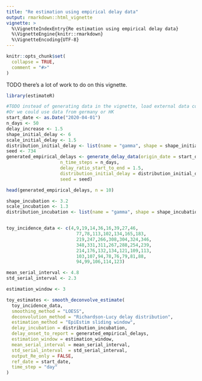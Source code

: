 ```yaml
---
title: "Re estimation using empirical delay data"
output: rmarkdown::html_vignette
vignette: >
  %\VignetteIndexEntry{Re estimation using empirical delay data}
  %\VignetteEngine{knitr::rmarkdown}
  %\VignetteEncoding{UTF-8}
---
```


```r
knitr::opts_chunk$set(
  collapse = TRUE,
  comment = "#>"
)
```

TODO there's a lot of work to do on this vignette.

```r
library(estimateR)
```

```r
#TODO instead of generating data in the vignette, load external data containing these simulated observations
#Or we could use data from germany or HK
start_date <- as.Date("2020-04-01")
n_days <- 50
delay_increase <- 1.5
shape_initial_delay <- 6
scale_initial_delay <- 1.5
distribution_initial_delay <- list(name = "gamma", shape = shape_initial_delay, scale = scale_initial_delay)
seed <- 734
generated_empirical_delays <- generate_delay_data(origin_date = start_date,
                    n_time_steps = n_days,
                    delay_ratio_start_to_end = 1.5,
                    distribution_initial_delay = distribution_initial_delay,
                    seed = seed)

head(generated_empirical_delays, n = 10)

shape_incubation <- 3.2
scale_incubation <- 1.3
distribution_incubation <- list(name = "gamma", shape = shape_incubation, scale = scale_incubation)


toy_incidence_data <- c(4,9,19,14,36,16,39,27,46,
                          77,78,113,102,134,165,183,
                          219,247,266,308,304,324,346,
                          348,331,311,267,288,254,239,
                          214,176,132,134,121,109,113,
                          103,107,94,78,76,79,81,88,
                          94,99,106,114,123)

mean_serial_interval <- 4.8
std_serial_interval <- 2.3

estimation_window <- 3

toy_estimates <- smooth_deconvolve_estimate(
  toy_incidence_data,
  smoothing_method = "LOESS",
  deconvolution_method = "Richardson-Lucy delay distribution",
  estimation_method = "EpiEstim sliding window",
  delay_incubation = distribution_incubation,
  delay_onset_to_report = generated_empirical_delays,
  estimation_window = estimation_window,
  mean_serial_interval = mean_serial_interval,
  std_serial_interval  = std_serial_interval,
  output_Re_only = FALSE,
  ref_date = start_date,
  time_step = "day"
)
```
